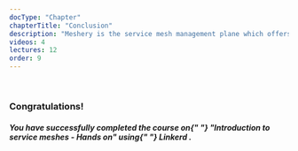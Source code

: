 ---
docType: "Chapter"
chapterTitle: "Conclusion"
description: "Meshery is the service mesh management plane which offers lifecycle, configuration, and performance management of service meshes and their workloads."
videos: 4
lectures: 12
order: 9
---


<ChapterStyle>

<br />

<h3>Congratulations!</h3>

<h5>
  You have successfully completed the course on{" "}
  <b>"Introduction to service meshes - Hands on"</b> using{" "}
  <b>
    <em>Linkerd</em>
  </b>
  .
</h5>

</ChapterStyle>
